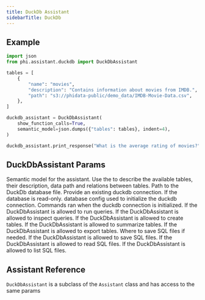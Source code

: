 ```yaml
---
title: DuckDb Assistant
sidebarTitle: DuckDb
---
```


## Example

```python duckdb_assistant.py
import json
from phi.assistant.duckdb import DuckDbAssistant

tables = [
    {
        "name": "movies",
        "description": "Contains information about movies from IMDB.",
        "path": "s3://phidata-public/demo_data/IMDB-Movie-Data.csv",
    },
]

duckdb_assistant = DuckDbAssistant(
    show_function_calls=True,
    semantic_model=json.dumps({"tables": tables}, indent=4),
)

duckdb_assistant.print_response("What is the average rating of movies?")
```

## DuckDbAssistant Params

<ResponseField name="semantic_model" type="str" default="None">
  Semantic model for the assistant. Use the to describe the available tables, their
  description, data path and relations between tables.
</ResponseField>
<ResponseField name="db_path" type="str" default="None">
  Path to the DuckDb database file.
</ResponseField>
<ResponseField name="connection" type="DuckDBPyConnection" default="None">
  Provide an existing duckdb connection.
</ResponseField>
<ResponseField name="read_only" type="bool" default="False">
  If the database is read-only.
</ResponseField>
<ResponseField name="config" type="dict" default="None">
  database config used to initialize the duckdb connection.
</ResponseField>
<ResponseField name="init_commands" type="List[str]" default="None">
  Commands ran when the duckdb connection is initialized.
</ResponseField>
<ResponseField name="run_queries" type="bool" default="True">
  If the DuckDbAssistant is allowed to run queries.
</ResponseField>
<ResponseField name="inspect_queries" type="bool" default="True">
  If the DuckDbAssistant is allowed to inspect queries.
</ResponseField>
<ResponseField name="create_tables" type="bool" default="True">
  If the DuckDbAssistant is allowed to create tables.
</ResponseField>
<ResponseField name="summarize_tables" type="bool" default="True">
  If the DuckDbAssistant is allowed to summarize tables.
</ResponseField>
<ResponseField name="export_tables" type="bool" default="True">
  If the DuckDbAssistant is allowed to export tables.
</ResponseField>
<ResponseField name="base_dir" type="Path" default=".">
  Where to save SQL files if needed.
</ResponseField>
<ResponseField name="save_files" type="bool" default="True">
  If the DuckDbAssistant is allowed to save SQL files.
</ResponseField>
<ResponseField name="read_files" type="bool" default="False">
  If the DuckDbAssistant is allowed to read SQL files.
</ResponseField>
<ResponseField name="list_files" type="bool" default="False">
  If the DuckDbAssistant is allowed to list SQL files.
</ResponseField>

## Assistant Reference

`DuckDbAssistant` is a subclass of the `Assistant` class and has access to the same params

<Snippet file="assistant-reference.mdx" />